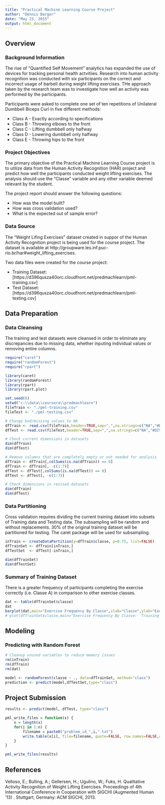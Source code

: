 ```yaml
---
title: "Practical Machine Learning Course Project"
author: "Dennis Barger"
date: "May 23, 2015"
output: html_document
---
```


## Overview
### Background Information
The rise of "Quantified Self Movement" analytics has expanded the use of devices for tracking personal health actvitiies.  Research into human activity recognition was conducted with six participants on the correct and incorrect usage of barbell during weight lifting exercises.  THe approach taken by the research team was to investigate how well an activity was performed by the participants.

Participants were asked to complete one set of ten repetitions of Unilateral Dumbbell Biceps Curl in five different methods:

* Class A - Exactly according to specifications
* Class B - Throwing elbows to the front
* Class C - Lifting dumbbell only halfway
* Class D - Lowering dumbbell only halfway
* Class E - Throwing hips to the front

### Project Objectives
The primary objective of the Practical Machine Learning Course project is to utilize data from the Human Activity Recognition (HAR) project and predict how well the participants conducted weight lifting exercises.  The analysis should use the "Classe" variable and any other variable deemed relevant by the student.

The project report should answer the following questions:

* How was the model built?
* How was cross validation used?
* What is the expected out of sample error?

### Data Source
The "Weight Lifing Exercises" dataset created in suppor of the Human Activity Recognition project is being used for the course project.  The dataset is available at http://groupware.les.inf.puc-rio.br/har#weight_lifting_exercises.

Two data files were created for the course project:

* Training Dataset:   [https://d396qusza40orc.cloudfront.net/predmachlearn/pml-training.csv]
* Test Dataset:   [https://d396qusza40orc.cloudfront.net/predmachlearn/pml-testing.csv]


## Data Preparation
### Data Cleansing
The training and test datasets were cleansed in order to eliminate any discrepancies due to missing data, whether inputing individual values or removing entire columns.

```r
require("caret")
require("randomForest")
require("rpart")

library(caret)
library(randomForest)
library(rpart)
library(rpart.plot)

set.seed(0)
setwd("c:\\data\\coursera\\predmachlearn")
fileTrain <- "./pml-training.csv"
fileTest <- "./pml-testing.csv"

# Change bad/missing values to NA
dfTrain <- read.csv(fileTrain,header=TRUE,sep=",",na.strings=c("NA","#DIV/0!",""))
dfTest <- read.csv(fileTest,header=TRUE,sep=",",na.strings=c("NA","#DIV/0!",""))

# Check current dimensions in datasets
dim(dfTrain)
dim(dfTest)

# Remove columns that are completely empty or not needed for analysis
dfTrain <- dfTrain[,colSums(is.na(dfTrain)) == 0]
dfTrain <- dfTrain[, -c(1:7)]
dfTest <- dfTest[,colSums(is.na(dfTest)) == 0]
dfTest <- dfTest[, -c(1:7)]

# Check dimensions in revised datasets
dim(dfTrain)
dim(dfTest)
```
### Data Partitioning
Cross validation requires dividing the current training dataset into subsets of Training data and Testing data.  The subsampling will be random and without replacements.  30% of the original training dataset will be partitioned for testing.  The caret package will be used for subsampling.

```r
inTrain <- createDataPartition(y=dfTrain$classe, p=0.75, list=FALSE)
dfTrainSet <- dfTrain[inTrain,]
dfTestSet  <- dfTest[-inTrain,]

dim(dfTrainSet)
dim(dfTestSet)
```
### Summary of Training Dataset
There is a greater frequency of participants completing the exercise correctly (i.e. Classe A) in comparison to other exercise classes.
```r
dat <- table(dfTrainSet$classe)
dat
barplot(dat,main="Exercise Frequency By Classe",xlab="Classe",ylab="Exercise Frequency")
# plot(dfTrainSet$classe,main="Exercise Frequency By Classe:  Training Dataset", xlab="Classe", ylab="Exercise Frequency")
```

## Modeling
### Predicting with Random Forest

```r
# Cleanup unused variables to reduce memory issues
rm(inTrain)
rm(dfTrain)
rm(dat)

model <- randomForest(classe ~ ., data=dfTrainSet, method="class")
prediction <- predict(model,dfTestSet,type="class")
```

## Project Submission

```r
results <- predict(model, dfTest, type="class")

pml_write_files = function(x) {
    n = length(x)
    for(i in 1:n) {
        filename = paste0("problem_id_",i,".txt")
        write.table(x[i], file=filename, quote=FALSE, row.names=FALSE,col.names=FALSE)
    }
}

pml_write_files(results)
```

## References
Velloso, E.; Bulling, A.; Gellersen, H.; Ugulino, W.; Fuks, H. Qualitative Activity Recognition of Weight Lifting Exercises. Proceedings of 4th International Conference in Cooperation with SIGCHI (Augmented Human '13) . Stuttgart, Germany: ACM SIGCHI, 2013.

